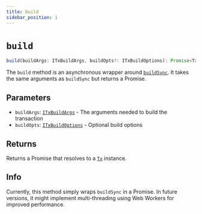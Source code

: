 ```yaml
---
title: build
sidebar_position: 1
---
```


# `build`

```ts
build(buildArgs: ITxBuildArgs, buildOpts?: ITxBuildOptions): Promise<Tx>
```

The `build` method is an asynchronous wrapper around [`buildSync`](./buildSync). It takes the same arguments as `buildSync` but returns a Promise.

## Parameters

- `buildArgs`: [`ITxBuildArgs`](./buildSync#itxbuildargs) - The arguments needed to build the transaction
- `buildOpts`: [`ITxBuildOptions`](./buildSync#itxbuildoptions) - Optional build options

## Returns

Returns a Promise that resolves to a [`Tx`](../cardano-ledger-ts/classes/Tx) instance.

## Info

Currently, this method simply wraps `buildSync` in a Promise. In future versions, it might implement multi-threading using Web Workers for improved performance.
